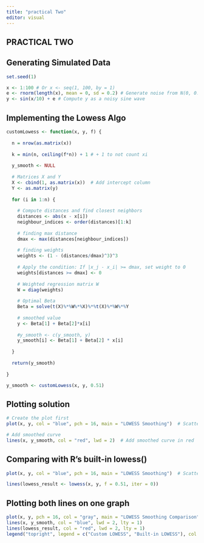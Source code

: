 ```yaml
---
title: "practical Two"
editor: visual
---
```


## PRACTICAL TWO

## Generating Simulated Data

```r

set.seed(1)

x <- 1:100 # Or x <- seq(1, 100, by = 1)  
e <- rnorm(length(x), mean = 0, sd = 0.2) # Generate noise from N(0, 0.04)
y <- sin(x/10) + e # Compute y as a noisy sine wave

```

## Implementing the Lowess Algo

```r

customLowess <- function(x, y, f) {
  
  n = nrow(as.matrix(x))
  
  k = min(n, ceiling(f*n)) + 1 # + 1 to not count xi
  
  y_smooth <- NULL
  
  # Matrices X and Y
  X <- cbind(1, as.matrix(x))  # Add intercept column
  Y <- as.matrix(y)
  
  for (i in 1:n) {
    
    # Compute distances and find closest neighbors
    distances <- abs(x - x[i])
    neighbour_indices <- order(distances)[1:k]
    
    # finding max distance
    dmax <- max(distances[neighbour_indices])
    
    # finding weights
    weights <- (1 - (distances/dmax)^3)^3
    
    # Apply the condition: If |x_j - x_i| >= dmax, set weight to 0
    weights[distances >= dmax] <- 0
    
    # Weighted regression matrix W
    W = diag(weights)
    
    # Optimal Beta 
    Beta = solve(t(X)%*%W%*%X)%*%t(X)%*%W%*%Y
    
    # smoothed value
    y <- Beta[1] + Beta[2]*x[i]
    
    #y_smooth <- c(y_smooth, y) 
    y_smooth[i] <- Beta[1] + Beta[2] * x[i]
    
  }
  
  return(y_smooth)
  
}

y_smooth <- customLowess(x, y, 0.51)

```

## Plotting solution

```r

# Create the plot first
plot(x, y, col = "blue", pch = 16, main = "LOWESS Smoothing")  # Scatter plot of original data

# Add smoothed curve
lines(x, y_smooth, col = "red", lwd = 2)  # Add smoothed curve in red

```

## Comparing with R's built-in lowess()

```r

plot(x, y, col = "blue", pch = 16, main = "LOWESS Smoothing")  # Scatter plot of original data

lines(lowess_result <- lowess(x, y, f = 0.51, iter = 0))

```

## Plotting both lines on one graph

```r

plot(x, y, pch = 16, col = "gray", main = "LOWESS Smoothing Comparison", xlab = "x", ylab = "y")
lines(x, y_smooth, col = "blue", lwd = 2, lty = 1)
lines(lowess_result, col = "red", lwd = 2, lty = 1)
legend("topright", legend = c("Custom LOWESS", "Built-in LOWESS"), col = c("blue", "red"), lty = c(1, 1), lwd = 2, cex = 0.8)

```
